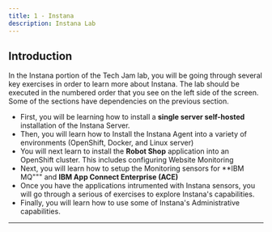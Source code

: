 ```yaml
---
title: 1 - Instana 
description: Instana Lab
---
```


##  Introduction

In the Instana portion of the Tech Jam lab, you will be going through several key exercises in order to learn more about Instana.  The lab should be executed in the numbered order that you see on the left side of the screen.  Some of the sections have dependencies on the previous section.

- First, you will be learning how to install a **single server self-hosted** installation of the Instana Server.
- Then, you will learn how to Install the Instana Agent into a variety of environments (OpenShift, Docker, and Linux server)
- You will next learn to install the **Robot Shop** application into an OpenShift cluster.  This includes configuring Website Monitoring
- Next, you will learn how to setup the Monitoring sensors for **IBM MQ""" and **IBM App Connect Enterprise \(ACE\)**
- Once you have the applications intrumented with Instana sensors, you will go through a serious of exercises to explore Instana's capabilities.
- Finally, you will learn how to use some of Instana's Administrative capabilities.

***






